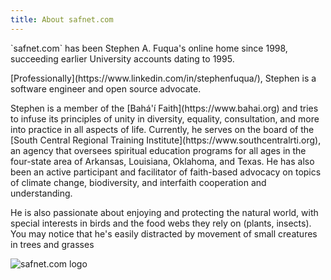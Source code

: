 ```yaml
---
title: About safnet.com
---
```



<div class="container">
    <div class="row">
        <div class="col col--8">
            <p>
                `safnet.com` has been Stephen A. Fuqua's online home since 1998,
                succeeding earlier University accounts dating to 1995.
            </p>
            <p>
                [Professionally](https://www.linkedin.com/in/stephenfuqua/),
                Stephen is a software engineer and open source advocate.
            </p>
            <p>
                Stephen is a member of the [Bahá'í Faith](https://www.bahai.org)
                and tries to infuse its principles of unity in diversity,
                equality, consultation, and more into practice in all aspects of
                life. Currently, he serves on the board of the [South Central
                Regional Training Institute](https://www.southcentralrti.org),
                an agency that oversees spiritual education programs for all
                ages in the four-state area of Arkansas, Louisiana, Oklahoma,
                and Texas. He has also been an active participant and
                facilitator of faith-based advocacy on topics of climate change,
                biodiversity, and interfaith cooperation and understanding.
            </p>
            <p>
                He is also passionate about enjoying and protecting the natural
                world, with special interests in birds and the food webs they
                rely on (plants, insects). You may notice that he's easily
                distracted by movement of small creatures in trees and grasses
            </p>
        </div>
        <div class="col col--4">
            <img
                src="/img/BHCU-logo-safnet.webp"
                width="auto"
                alt="safnet.com logo"
                class="logo-safnet"
            />
        </div>
    </div>
</div>
